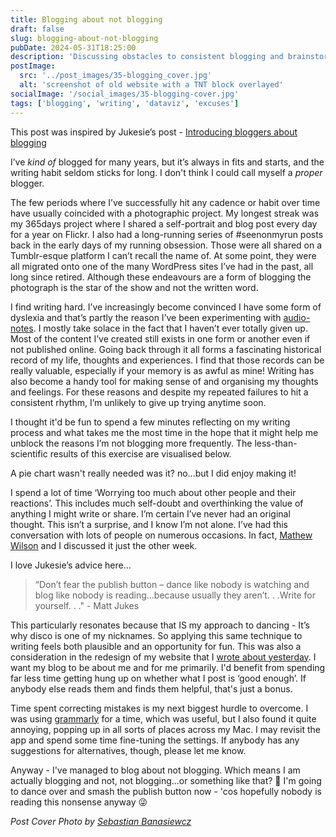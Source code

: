 ```yaml
---
title: Blogging about not blogging
draft: false
slug: blogging-about-not-blogging
pubDate: 2024-05-31T18:25:00
description: 'Discussing obstacles to consistent blogging and brainstorming strategies to overcome them while reflecting on the creative process.'
postImage:
  src: '../post_images/35-blogging_cover.jpg'
  alt: 'screenshot of old website with a TNT block overlayed'
socialImage: '/social_images/35-blogging-cover.jpg'
tags: ['blogging', 'writing', 'dataviz', 'excuses']
---
```



This post was inspired by Jukesie’s post - [Introducing bloggers about blogging](https://digitalbydefault.com/2024/05/12/introducing-bloggers-about-blogging/)

I’ve _kind of_ blogged for many years, but it’s always in fits and starts, and the writing habit seldom sticks for long. I don't think I could call myself a _proper_ blogger. 

The few periods where I’ve successfully hit any cadence or habit over time have usually coincided with a photographic project. My longest streak was my 365days project where I shared a self-portrait and blog post every day for a year on Flickr. I also had a long-running series of #seenonmyrun posts back in the early days of my running obsession. Those were all shared on a Tumblr-esque platform I can’t recall the name of. At some point, they were all migrated onto one of the many WordPress sites I’ve had in the past, all long since retired. Although these endeavours are a form of blogging the photograph is the star of the show and not the written word.

I find writing hard. I’ve increasingly become convinced I have some form of dyslexia and that’s partly the reason I’ve been experimenting with [audio-notes](/podcasts). I mostly take solace in the fact that I haven’t ever totally given up. Most of the content I’ve created still exists in one form or another even if not published online. Going back through it all forms a fascinating historical record of my life, thoughts and experiences. I find that those records can be really valuable, especially if your memory is as awful as mine! Writing has also become a handy tool for making sense of and organising my thoughts and feelings. For these reasons and despite my repeated failures to hit a consistent rhythm, I’m unlikely to give up trying anytime soon.

I thought it'd be fun to spend a few minutes reflecting on my writing process and what takes me the most time in the hope that it might help me unblock the reasons I’m not blogging more frequently. The less-than-scientific results of this exercise are visualised below.

<BloggingChart chartAlign="pieFull" />

A pie chart wasn't really needed was it? no...but I did enjoy making it!

I spend a lot of time ‘Worrying too much about other people and their reactions’. This includes much self-doubt and overthinking the value of anything I might write or share. I’m certain I’ve never had an original thought. This isn’t a surprise, and I know I’m not alone. I’ve had this conversation with lots of people on numerous occasions. In fact, [Mathew Wilson](https://documenteering.com/) and I discussed it just the other week.

I love Jukesie’s advice here…
> “Don’t fear the publish button – dance like nobody is watching and blog like nobody is reading…because usually they aren’t. . .Write for yourself. . ." - Matt Jukes

This particularly resonates because that IS my approach to dancing - It’s why disco is one of my nicknames. So applying this same technique to writing feels both plausible and an opportunity for fun. This was also a consideration in the redesign of my website that I [wrote about yesterday](/posts/building-things/). I want my blog to be about me and for me primarily. I'd benefit from spending far less time getting hung up on whether what I post is ‘good enough’. If anybody else reads them and finds them helpful, that's just a bonus. 

Time spent correcting mistakes is my next biggest hurdle to overcome. I was using [grammarly](https://www.grammarly.com/) for a time, which was useful, but I also found it quite annoying, popping up in all sorts of places across my Mac. I may revisit the app and spend some time fine-tuning the settings. If anybody has any suggestions for alternatives, though, please let me know. 

Anyway - I've managed to blog about not blogging. Which means I am actually blogging and not, not blogging...or something like that? 🤯 I'm going to dance over and smash the publish button now - 'cos hopefully nobody is reading this nonsense anyway 😜

_Post Cover Photo by [Sebastian Banasiewcz](https://unsplash.com/@kamiseba?utm_content=creditCopyText&utm_medium=referral&utm_source=unsplash)_
